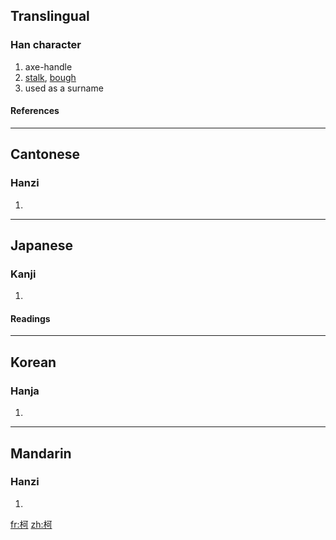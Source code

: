 ==Translingual==
===Han character===
{{Han char|rn=75|rad=木|as=05|sn=9|four=4192<sub>0</sub>|canj=木一弓口 (DMNR)}}
# axe-handle
# [[stalk]], [[bough]]
# used as a surname
====References====
{{Han ref|kx=0520.220|dkj=14658|dj=0908.170|hdz=21178.060|uh=67EF|ud=26607|bh=AC5F|bd=44127}}

----
==Cantonese==
===Hanzi===
{{yue-hanzi|jyut=|y=o1}}
# {{defn|Cantonese}}

----
==Japanese==
===Kanji===
{{ja-kanji|grade=|rs=木05}}
# {{defn|Japanese}} 
====Readings====
{{ja-readings|on=[[か]] (ka)|kun=[[え]] (e)}}

----
==Korean==
===Hanja===
{{ko-hanja|hangeul=가|eumhun=|rv=ga|mr=ka|y=ka}}
# {{defn|Korean}}

----
==Mandarin==
===Hanzi===
{{cmn-hanzi|pin=[[kē]] (ke1)|wg=k'o<sup>1</sup>}}
# {{defn|Mandarin}}

[[fr:柯]]
[[zh:柯]]